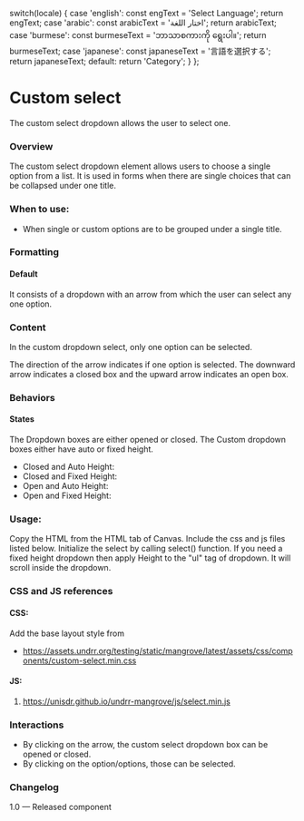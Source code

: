 
  switch(locale) {
    case 'english': const engText = 'Select Language'; return engText;
    case 'arabic': const arabicText = 'اختار اللغة'; return arabicText;
    case 'burmese': const burmeseText = 'ဘာသာစကားကို ရွေးပါ။'; return burmeseText;
    case 'japanese': const japaneseText = '言語を選択する'; return japaneseText;
    default: return 'Category';
  }
};

<Meta of={CustomSelectStories} />

# Custom select

The custom select dropdown allows the user to select one.

### Overview

The custom select dropdown element allows users to choose a single option from a list. It is used in forms when there are single choices that can be collapsed under one title.

### When to use:

* When single or custom options are to be grouped under a single title.

### Formatting

#### Default

It consists of a dropdown with an arrow from which the user can select any one option.

### Content

In the custom dropdown select, only one option can be selected.

The direction of the arrow indicates if one option is selected. The downward arrow indicates a closed box and the upward arrow indicates an open box.

### Behaviors

#### States

The Dropdown boxes are either opened or closed.
The Custom dropdown boxes either have auto or fixed height.

* Closed and Auto Height:
* Closed and Fixed Height:
* Open and Auto Height:
* Open and Fixed Height:

<Canvas>
  <Story of={CustomSelectStories.Select} />
</Canvas>

### Usage:

Copy the HTML from the HTML tab of Canvas.
Include the css and js files listed below.
Initialize the select by calling select() function.
If you need a fixed height dropdown then apply Height to the "ul" tag of dropdown. It will scroll inside the dropdown.

### CSS and JS references

#### CSS:

Add the base layout style from


* https://assets.undrr.org/testing/static/mangrove/latest/assets/css/components/custom-select.min.css

#### JS:

1. https://unisdr.github.io/undrr-mangrove/js/select.min.js

### Interactions

* By clicking on the arrow, the custom select dropdown box can be opened or closed.
* By clicking on the option/options, those can be selected.

### Changelog

1.0 — Released component
